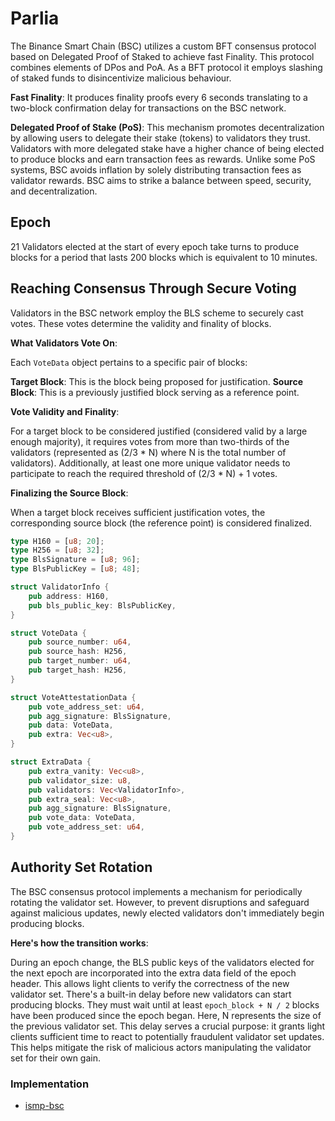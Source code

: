 # Parlia

The Binance Smart Chain (BSC) utilizes a custom BFT consensus protocol based on Delegated Proof of Staked to achieve fast Finality. This protocol combines elements of DPos and PoA.
As a BFT protocol it employs slashing of staked funds to disincentivize malicious behaviour.

**Fast Finality**: It produces finality proofs every 6 seconds translating to a two-block confirmation delay for transactions on the BSC network.

**Delegated Proof of Stake (PoS)**: This mechanism promotes decentralization by allowing users to delegate their stake (tokens) to validators they trust. Validators with more delegated stake have a higher chance of being elected to produce blocks and earn transaction fees as rewards.
Unlike some PoS systems, BSC avoids inflation by solely distributing transaction fees as validator rewards. BSC aims to strike a balance between speed, security, and decentralization.

## Epoch

21 Validators elected at the start of every epoch take turns to produce blocks for a period that lasts 200 blocks which is equivalent to 10 minutes.

## Reaching Consensus Through Secure Voting

Validators in the BSC network employ the BLS scheme to securely cast votes. These votes determine the validity and finality of blocks.

**What Validators Vote On**:

Each `VoteData` object pertains to a specific pair of blocks:

**Target Block**: This is the block being proposed for justification.
**Source Block**: This is a previously justified block serving as a reference point.

**Vote Validity and Finality**:

For a target block to be considered justified (considered valid by a large enough majority), it requires votes from more than two-thirds of the validators (represented as (2/3 * N) where N is the total number of validators). Additionally, at least one more unique validator needs to participate to reach the required threshold of (2/3 * N) + 1 votes.

**Finalizing the Source Block**:

When a target block receives sufficient justification votes, the corresponding source block (the reference point) is considered finalized.

```rust showLineNumbers
type H160 = [u8; 20];
type H256 = [u8; 32];
type BlsSignature = [u8; 96];
type BlsPublicKey = [u8; 48];

struct ValidatorInfo {
	pub address: H160,
	pub bls_public_key: BlsPublicKey,
}

struct VoteData {
	pub source_number: u64,
	pub source_hash: H256,
	pub target_number: u64,
	pub target_hash: H256,
}

struct VoteAttestationData {
	pub vote_address_set: u64,
	pub agg_signature: BlsSignature,
	pub data: VoteData,
	pub extra: Vec<u8>,
}

struct ExtraData {
	pub extra_vanity: Vec<u8>,
	pub validator_size: u8,
	pub validators: Vec<ValidatorInfo>,
	pub extra_seal: Vec<u8>,
	pub agg_signature: BlsSignature,
	pub vote_data: VoteData,
	pub vote_address_set: u64,
}
```

## Authority Set Rotation

The BSC consensus protocol implements a mechanism for periodically rotating the validator set. However, to prevent disruptions and safeguard against malicious updates, newly elected validators don't immediately begin producing blocks.

**Here's how the transition works**:

During an epoch change, the BLS public keys of the validators elected for the next epoch are incorporated into the extra data field of the epoch header. This allows light clients to verify the correctness of the new validator set.
There's a built-in delay before new validators can start producing blocks. They must wait until at least `epoch_block + N / 2` blocks have been produced since the epoch began. Here, N represents the size of the previous validator set.
This delay serves a crucial purpose: it grants light clients sufficient time to react to potentially fraudulent validator set updates. This helps mitigate the risk of malicious actors manipulating the validator set for their own gain.

### Implementation

- [ismp-bsc](https://github.com/polytope-labs/hyperbridge/blob/main/modules/ismp/clients/bsc/src/lib.rs)

